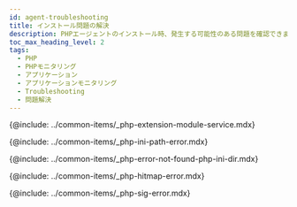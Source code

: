 ```yaml
---
id: agent-troubleshooting
title: インストール問題の解決
description: PHPエージェントのインストール時、発生する可能性のある問題を確認できます。
toc_max_heading_level: 2
tags:
  - PHP
  - PHPモニタリング
  - アプリケーション
  - アプリケーションモニタリング
  - Troubleshooting
  - 問題解決
---
```


{@include: ../common-items/_php-extension-module-service.mdx} 

{@include: ../common-items/_php-ini-path-error.mdx}

{@include: ../common-items/_php-error-not-found-php-ini-dir.mdx} 

{@include: ../common-items/_php-hitmap-error.mdx}

{@include: ../common-items/_php-sig-error.mdx} 
